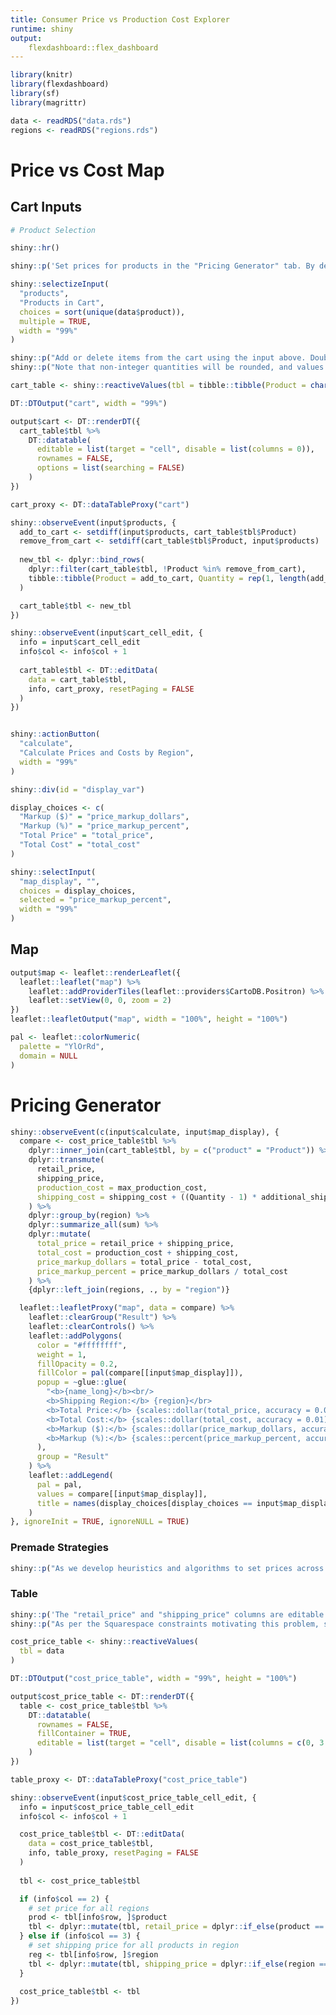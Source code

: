 ```yaml
---
title: Consumer Price vs Production Cost Explorer
runtime: shiny
output:
    flexdashboard::flex_dashboard
---
```


```r
library(knitr)
library(flexdashboard)
library(sf)
library(magrittr)
```

```r
data <- readRDS("data.rds")
regions <- readRDS("regions.rds")
```

# Price vs Cost Map

## Cart Inputs {.sidebar data-width="400"}

```r

# Product Selection

shiny::hr()

shiny::p('Set prices for products in the "Pricing Generator" tab. By default, retail prices are set to $1 above the production cost, and shipping prices are set to the maximum shipping cost across all product types in a region.')

shiny::selectizeInput(
  "products",
  "Products in Cart",
  choices = sort(unique(data$product)),
  multiple = TRUE,
  width = "99%"
)

shiny::p("Add or delete items from the cart using the input above. Double click on a Quantity cell below to edit.")
shiny::p("Note that non-integer quantities will be rounded, and values below 1 will be treated as excluding the item from the cart.")

cart_table <- shiny::reactiveValues(tbl = tibble::tibble(Product = character(), Quantity = integer()))

DT::DTOutput("cart", width = "99%")

output$cart <- DT::renderDT({
  cart_table$tbl %>% 
    DT::datatable(
      editable = list(target = "cell", disable = list(columns = 0)),
      rownames = FALSE,
      options = list(searching = FALSE)
    )
})

cart_proxy <- DT::dataTableProxy("cart")

shiny::observeEvent(input$products, {
  add_to_cart <- setdiff(input$products, cart_table$tbl$Product)
  remove_from_cart <- setdiff(cart_table$tbl$Product, input$products)
  
  new_tbl <- dplyr::bind_rows(
    dplyr::filter(cart_table$tbl, !Product %in% remove_from_cart),
    tibble::tibble(Product = add_to_cart, Quantity = rep(1, length(add_to_cart)))
  )

  cart_table$tbl <- new_tbl
})

shiny::observeEvent(input$cart_cell_edit, {
  info = input$cart_cell_edit
  info$col <- info$col + 1
  
  cart_table$tbl <- DT::editData(
    data = cart_table$tbl,
    info, cart_proxy, resetPaging = FALSE
  )
})


shiny::actionButton(
  "calculate",
  "Calculate Prices and Costs by Region",
  width = "99%"
)

shiny::div(id = "display_var")

display_choices <- c(
  "Markup ($)" = "price_markup_dollars",
  "Markup (%)" = "price_markup_percent",
  "Total Price" = "total_price",
  "Total Cost" = "total_cost"
)

shiny::selectInput(
  "map_display", "",
  choices = display_choices,
  selected = "price_markup_percent",
  width = "99%"
)
```

## Map

```r
output$map <- leaflet::renderLeaflet({
  leaflet::leaflet("map") %>% 
    leaflet::addProviderTiles(leaflet::providers$CartoDB.Positron) %>% 
    leaflet::setView(0, 0, zoom = 2)
})
leaflet::leafletOutput("map", width = "100%", height = "100%")

pal <- leaflet::colorNumeric(
  palette = "YlOrRd",
  domain = NULL
)
```

# Pricing Generator


```r

shiny::observeEvent(c(input$calculate, input$map_display), {
  compare <- cost_price_table$tbl %>%
    dplyr::inner_join(cart_table$tbl, by = c("product" = "Product")) %>%
    dplyr::transmute(
      retail_price,
      shipping_price,
      production_cost = max_production_cost,
      shipping_cost = shipping_cost + ((Quantity - 1) * additional_shipping)
    ) %>%
    dplyr::group_by(region) %>%
    dplyr::summarize_all(sum) %>%
    dplyr::mutate(
      total_price = retail_price + shipping_price,
      total_cost = production_cost + shipping_cost,
      price_markup_dollars = total_price - total_cost,
      price_markup_percent = price_markup_dollars / total_cost
    ) %>%
    {dplyr::left_join(regions, ., by = "region")}

  leaflet::leafletProxy("map", data = compare) %>%
    leaflet::clearGroup("Result") %>%
    leaflet::clearControls() %>% 
    leaflet::addPolygons(
      color = "#ffffffff",
      weight = 1,
      fillOpacity = 0.2,
      fillColor = pal(compare[[input$map_display]]),
      popup = ~glue::glue(
        "<b>{name_long}</b><br/>
        <b>Shipping Region:</b> {region}</br>
        <b>Total Price:</b> {scales::dollar(total_price, accuracy = 0.01)}</br>
        <b>Total Cost:</b> {scales::dollar(total_cost, accuracy = 0.01)}</br>
        <b>Markup ($):</b> {scales::dollar(price_markup_dollars, accuracy = 0.01)}</br>
        <b>Markup (%):</b> {scales::percent(price_markup_percent, accuracy = 1)}"
      ),
      group = "Result"
    ) %>% 
    leaflet::addLegend(
      pal = pal,
      values = compare[[input$map_display]],
      title = names(display_choices[display_choices == input$map_display])
    )
}, ignoreInit = TRUE, ignoreNULL = TRUE)

```

### Premade Strategies {data-height="200"}

```r
shiny::p("As we develop heuristics and algorithms to set prices across the inventory, buttons to implement them will be added in this section.")
```

### Table

```r
shiny::p('The "retail_price" and "shipping_price" columns are editable.')
shiny::p("As per the Squarespace constraints motivating this problem, setting a retail_price for a product will set it across all regions, and setting a shipping price for a region will set it across all products.")

cost_price_table <- shiny::reactiveValues(
  tbl = data
)

DT::DTOutput("cost_price_table", width = "99%", height = "100%")

output$cost_price_table <- DT::renderDT({
  table <- cost_price_table$tbl %>% 
    DT::datatable(
      rownames = FALSE,
      fillContainer = TRUE,
      editable = list(target = "cell", disable = list(columns = c(0, 3:ncol(.))))
    )
})

table_proxy <- DT::dataTableProxy("cost_price_table")

shiny::observeEvent(input$cost_price_table_cell_edit, {
  info = input$cost_price_table_cell_edit
  info$col <- info$col + 1

  cost_price_table$tbl <- DT::editData(
    data = cost_price_table$tbl,
    info, table_proxy, resetPaging = FALSE
  )
  
  tbl <- cost_price_table$tbl

  if (info$col == 2) {
    # set price for all regions
    prod <- tbl[info$row, ]$product
    tbl <- dplyr::mutate(tbl, retail_price = dplyr::if_else(product == prod, as.numeric(info$value), retail_price))
  } else if (info$col == 3) {
    # set shipping price for all products in region
    reg <- tbl[info$row, ]$region
    tbl <- dplyr::mutate(tbl, shipping_price = dplyr::if_else(region == reg, as.numeric(info$value), shipping_price))
  }
  
  cost_price_table$tbl <- tbl
})
```
